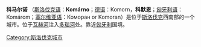{{Infobox City
|chinese_name = 科马尔诺
|official_name = Komárno
|image_flag= 
|image_seal= 
|image_map = 
|mapsize = 
|subdivision_type = [[国家|国家]]
|subdivision_name =  [[斯洛伐克|斯洛伐克]]
|leader_title = 
|leader_name =
|region= 
|departement= 
|party=
|mandat=since = 
|area_total = 102.807
|population_as_of  = 2006-12-31
|population_total = 36,279
|population_density = 
|timezone = +1
|latd = 
|latm = 
|lats = 
|latNS = 
|longd = 
|longm = 
|longs = 
|longEW = 
|website = http://www.komarno.sk/
|}}
'''科马尔诺''' （[[斯洛伐克语|斯洛伐克语]]：'''Komárno'''；[[德语|德语]]：Komorn，'''科默恩'''；[[匈牙利语|匈牙利语]]：Komárom；[[塞尔维亚语|塞尔维亚语]]：Коморан or Komoran）是位于[[斯洛伐克|斯洛伐克]]西南部的一个城市。位于[[瓦赫河|瓦赫河]]注入[[多瑙河|多瑙河]]处。靠近[[匈牙利|匈牙利]]国境。

[[Category:斯洛伐克城市|Category:斯洛伐克城市]]